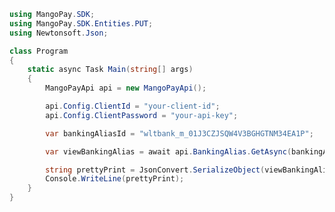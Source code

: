 ```csharp .NET 
using MangoPay.SDK;
using MangoPay.SDK.Entities.PUT;
using Newtonsoft.Json;

class Program
{
    static async Task Main(string[] args)
    {
        MangoPayApi api = new MangoPayApi();

        api.Config.ClientId = "your-client-id";
        api.Config.ClientPassword = "your-api-key";

        var bankingAliasId = "wltbank_m_01J3CZJSQW4V3BGHGTNM34EA1P";

        var viewBankingAlias = await api.BankingAlias.GetAsync(bankingAliasId);

        string prettyPrint = JsonConvert.SerializeObject(viewBankingAlias, Formatting.Indented);
        Console.WriteLine(prettyPrint);
    }
}
```